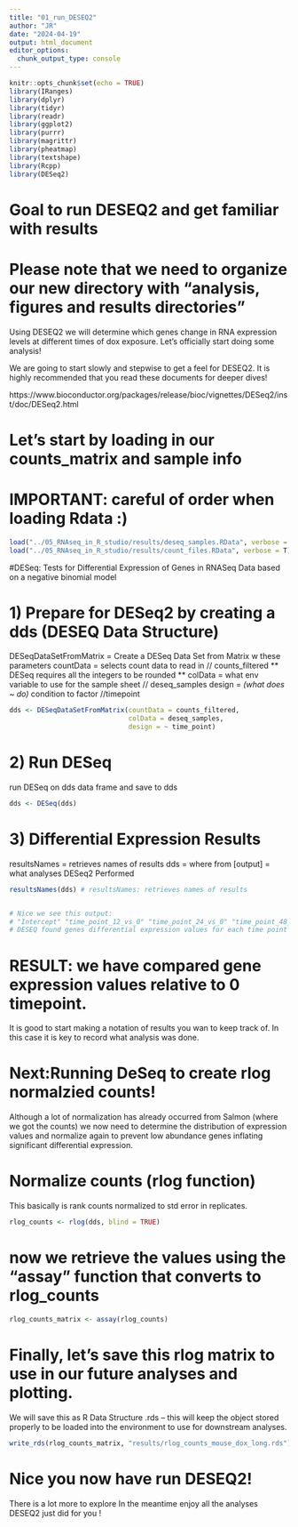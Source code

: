 ```yaml
---
title: "01_run_DESEQ2"
author: "JR"
date: "2024-04-19"
output: html_document
editor_options: 
  chunk_output_type: console
---
```


```r
knitr::opts_chunk$set(echo = TRUE)
library(IRanges)
library(dplyr)
library(tidyr)
library(readr)
library(ggplot2)
library(purrr)
library(magrittr)
library(pheatmap)
library(textshape)
library(Rcpp)
library(DESeq2)
```

# Goal to run DESEQ2 and get familiar with results
# Please note that we need to organize our new directory with "analysis, figures and results directories"
Using DESEQ2 we will determine which genes change in RNA expression levels
at different times of dox exposure. Let's officially start doing some analysis!

We are going to start slowly and stepwise to get a feel for DESEQ2.
It is highly recommended that you read these documents for deeper dives!

https://www.bioconductor.org/packages/release/bioc/vignettes/DESeq2/inst/doc/DESeq2.html


# Let's start by loading in our counts_matrix and sample info
# IMPORTANT: careful of order when loading Rdata :)
```r
load("../05_RNAseq_in_R_studio/results/deseq_samples.RData", verbose = T)
load("../05_RNAseq_in_R_studio/results/count_files.RData", verbose = T)
```

#DESeq: Tests for Differential Expression of Genes in RNASeq Data based on a negative binomial model

# 1) Prepare for DESeq2 by creating a dds (DESEQ Data Structure) 

DESeqDataSetFromMatrix = Create a DESeq Data Set from Matrix w these parameters
  countData = selects count data to read in  // counts_filtered
      ** DESeq requires all the integers to be rounded ** 
  colData = what env variable to use for the sample sheet // deseq_samples
  design = _(what does ~ do)_ condition to factor   //timepoint
  
```r
dds <- DESeqDataSetFromMatrix(countData = counts_filtered,
                              colData = deseq_samples,
                              design = ~ time_point)
```

# 2) Run DESeq
run DESeq on dds data frame and save to dds

```r
dds <- DESeq(dds)
```

# 3) Differential Expression Results

resultsNames = retrieves names of results
  dds = where from
[output] = what analyses DESeq2 Performed

```r
resultsNames(dds) # resultsNames: retrieves names of results


# Nice we see this output:
# "Intercept" "time_point_12_vs_0" "time_point_24_vs_0" "time_point_48_vs_0" "time_point_96_vs_0"
# DESEQ found genes differential expression values for each time point relative to 0 time point.
```

# RESULT: we have compared gene expression values relative to 0 timepoint.
It is good to start making a notation of results you wan to keep track of.
In this case it is key to record what analysis was done.

# Next:Running DeSeq to create rlog normalzied counts!
Although a lot of normalization has already occurred from
Salmon (where we got the counts) we now need to determine the 
distribution of expression values and normalize again to prevent
low abundance genes inflating significant differential expression. 


#  Normalize counts (rlog function)
This basically is rank counts normalized to std error in replicates.

```r
rlog_counts <- rlog(dds, blind = TRUE)
```

# now we retrieve the values using the "assay" function that converts to rlog_counts
```r
rlog_counts_matrix <- assay(rlog_counts)

```

# Finally, let's save this rlog matrix to use in our future analyses and plotting.
We will save this as R Data Structure .rds -- this will keep the object stored properly
to be loaded into the environment to use for downstream analyses.

```r

write_rds(rlog_counts_matrix, "results/rlog_counts_mouse_dox_long.rds")

```

# Nice you now have run DESEQ2! 
There is a lot more to explore
In the meantime enjoy all the analyses DESEQ2 just did for you !